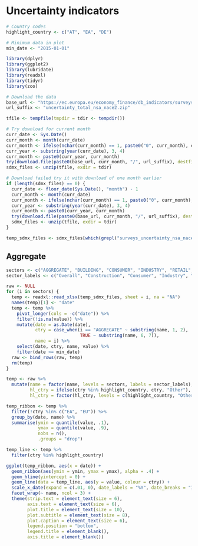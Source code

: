 # Uncertainty indicators

```r
# Country codes
highlight_country <- c("AT", "EA", "DE")

# Minimum data in plot
min_date <- "2015-01-01"
```

```r
library(dplyr)
library(ggplot2)
library(lubridate)
library(readxl)
library(tidyr)
library(zoo)

# Download the data
base_url <- "https://ec.europa.eu/economy_finance/db_indicators/surveys/documents/series/nace2_ecfin_"
url_suffix <- "uncertainty_total_nsa_nace2.zip"

tfile <- tempfile(tmpdir = tdir <- tempdir())

# Try download for current month
curr_date <- Sys.Date()
curr_month <- month(curr_date)
curr_month <- ifelse(nchar(curr_month) == 1, paste0("0", curr_month), curr_month)
curr_year <- substring(year(curr_date), 3, 4)
curr_month <- paste0(curr_year, curr_month)
try(download.file(paste0(base_url, curr_month, "/", url_suffix), destfile = tfile))
sdmx_files <- unzip(tfile, exdir = tdir)

# Download failed try it with download of one month earlier
if (length(sdmx_files) == 0) {
  curr_date <- floor_date(Sys.Date(), "month") - 1
  curr_month <- month(curr_date)
  curr_month <- ifelse(nchar(curr_month) == 1, paste0("0", curr_month), curr_month)
  curr_year <- substring(year(curr_date), 3, 4)
  curr_month <- paste0(curr_year, curr_month)
  try(download.file(paste0(base_url, curr_month, "/", url_suffix), destfile = tfile))
  sdmx_files <- unzip(tfile, exdir = tdir)
}

temp_sdmx_files <- sdmx_files[which(grepl("surveys_uncertainty_nsa_nace2.xlsx", sdmx_files))]
```

## Aggregate

```r

sectors <- c("AGGREGATE", "BUILDING", "CONSUMER", "INDUSTRY", "RETAIL", "SERVICES")
sector_labels <- c("Overall", "Construction", "Consumer", "Industry", "Retail", "Services")

raw <- NULL
for (i in sectors) {
  temp <- readxl::read_xlsx(temp_sdmx_files, sheet = i, na = "NA")
  names(temp)[1] <- "date"
  temp <- temp %>%
    pivot_longer(cols = -c("date")) %>%
    filter(!is.na(value)) %>%
    mutate(date = as.Date(date),
           ctry = case_when(i == "AGGREGATE" ~ substring(name, 1, 2),
                            TRUE ~ substring(name, 6, 7)),
           name = i) %>%
    select(date, ctry, name, value) %>%
    filter(date >= min_date)
  raw <- bind_rows(raw, temp)
  rm(temp)
}

temp <- raw %>%
  mutate(name = factor(name, levels = sectors, labels = sector_labels),
         hl_ctry = ifelse(ctry %in% highlight_country, ctry, "Other"),
         hl_ctry = factor(hl_ctry, levels = c(highlight_country, "Other")))

temp_ribbon <- temp %>%
  filter(!ctry %in% c("EA", "EU")) %>%
  group_by(date, name) %>%
  summarise(ymin = quantile(value, .1),
            ymax = quantile(value, .9),
            nobs = n(),
            .groups = "drop")

temp_line <- temp %>%
  filter(ctry %in% highlight_country)

ggplot(temp_ribbon, aes(x = date)) +
  geom_ribbon(aes(ymin = ymin, ymax = ymax), alpha = .4) +
  geom_hline(yintercept = 0) +
  geom_line(data = temp_line, aes(y = value, colour = ctry)) +
  scale_x_date(expand = c(.01, 0), date_labels = "%Y", date_breaks = "1 year") +
  facet_wrap(~ name, ncol = 3) +
  theme(strip.text = element_text(size = 6),
        axis.text = element_text(size = 6),
        plot.title = element_text(size = 10),
        plot.subtitle = element_text(size = 8),
        plot.caption = element_text(size = 6),
        legend.position = "bottom",
        legend.title = element_blank(),
        axis.title = element_blank())

```


